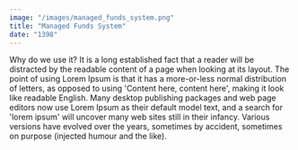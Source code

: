 ```yaml
---
image: "/images/managed_funds_system.png"
title: "Managed Funds System"
date: "1398"
---
```


Why do we use it? It is a long established fact that
a reader will be distracted by the readable content
of a page when looking at its layout. The point of
using Lorem Ipsum is that it has a more-or-less
normal distribution of letters, as opposed to using
'Content here, content here', making it look like
readable English. Many desktop publishing packages
and web page editors now use Lorem Ipsum as their
default model text, and a search for 'lorem ipsum'
will uncover many web sites still in their infancy.
Various versions have evolved over the years,
sometimes by accident, sometimes on purpose
(injected humour and the like).
